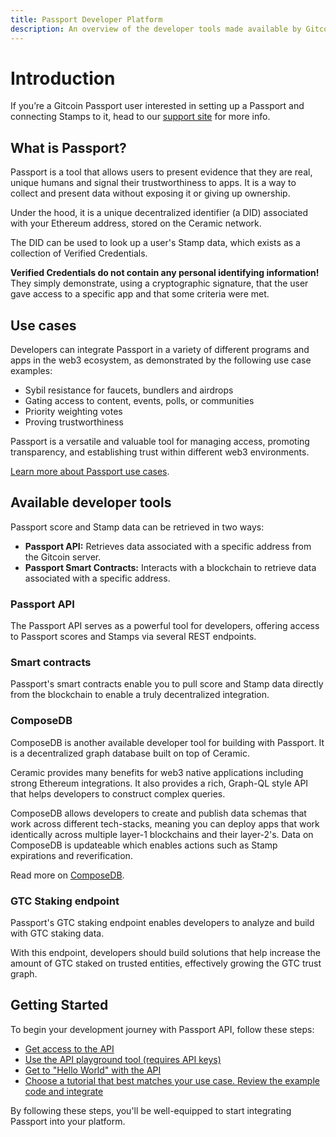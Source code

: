 ```yaml
---
title: Passport Developer Platform
description: An overview of the developer tools made available by Gitcoin Passport.
---
```



# Introduction

If you’re a Gitcoin Passport user interested in setting up a Passport and connecting Stamps to it, head to our [support site](https://support.gitcoin.co/gitcoin-knowledge-base/gitcoin-passport/what-is-gitcoin-passport) for more info.

## What is Passport?

Passport is a tool that allows users to present evidence that they are real, unique humans and signal their trustworthiness to apps. It is a way to collect and present data without exposing it or giving up ownership. 

Under the hood, it is a unique decentralized identifier (a DID) associated with your Ethereum address, stored on the Ceramic network. 

The DID can be used to look up a user's Stamp data, which exists as a collection of Verified Credentials.

**Verified Credentials do not contain any personal identifying information!** They simply demonstrate, using a cryptographic signature, that the user gave access to a specific app and that some criteria were met.

## Use cases

Developers can integrate Passport in a variety of different programs and apps in the web3 ecosystem, as demonstrated by the following use case examples:

- Sybil resistance for faucets, bundlers and airdrops
- Gating access to content, events, polls, or communities
- Priority weighting votes
- Proving trustworthiness

Passport is a versatile and valuable tool for managing access, promoting transparency, and establishing trust within different web3 environments. 

[Learn more about Passport use cases](../overview/use-cases).


## Available developer tools

Passport score and Stamp data can be retrieved in two ways:

* **Passport API:** Retrieves data associated with a specific address from the Gitcoin server. 
* **Passport Smart Contracts:** Interacts with a blockchain to retrieve data associated with a specific address. 

### Passport API

The Passport API serves as a powerful tool for developers, offering access to Passport scores and Stamps via several REST endpoints. 

<Cards>
  <Card title="Overview" href="/building-with-passport/passport-api/overview" />
  <Card title="Get access" href="/building-with-passport/passport-api/getting-access" />
  <Card title="Quick start" href="/building-with-passport/passport-api/quick-start-guide" />
  <Card title="Tutorials" href="/building-with-passport/passport-api/tutorials" />
  <Card title="API reference" href="/building-with-passport/passport-api/api-reference" />
</Cards>

### Smart contracts

Passport's smart contracts enable you to pull score and Stamp data directly from the blockchain to enable a truly decentralized integration. 

<Cards>
  <Card title="Overview" href="/building-with-passport/smart-contracts/overview" />
  <Card title="Tutorial" href="/building-with-passport/smart-contracts/integrating-onchain-stamp-data" />
  <Card title="Contract reference" href="/building-with-passport/passport-api/contract-reference" />
</Cards>

### ComposeDB

ComposeDB is another available developer tool for building with Passport. It is a decentralized graph database built on top of Ceramic.

Ceramic provides many benefits for web3 native applications including strong Ethereum integrations. It also provides a rich, Graph-QL style API that helps developers to construct complex queries. 

ComposeDB allows developers to create and publish data schemas that work across different tech-stacks, meaning you can deploy apps that work identically across multiple layer-1 blockchains and their layer-2's. 
Data on ComposeDB is updateable which enables actions such as Stamp expirations and reverification.

Read more on [ComposeDB](composedb.md).


### GTC Staking endpoint

Passport's GTC staking endpoint enables developers to analyze and build with GTC staking data.

With this endpoint, developers should build solutions that help increase the amount of GTC staked on trusted entities, effectively growing the GTC trust graph.

<Cards>
  <Card title="GTC staking endpoint" href="/building-with-passport/passport-api/api-reference#receive-gtc-staking-amounts" />
</Cards>

## Getting Started

To begin your development journey with Passport API, follow these steps:

- [Get access to the API](getting-access)
- [Use the API playground tool (requires API keys)](https://api.scorer.gitcoin.co/docs)
- [Get to "Hello World" with the API](quick-start-guide)
- [Choose a tutorial that best matches your use case. Review the example code and integrate](tutorials)

By following these steps, you'll be well-equipped to start integrating Passport into your platform.
